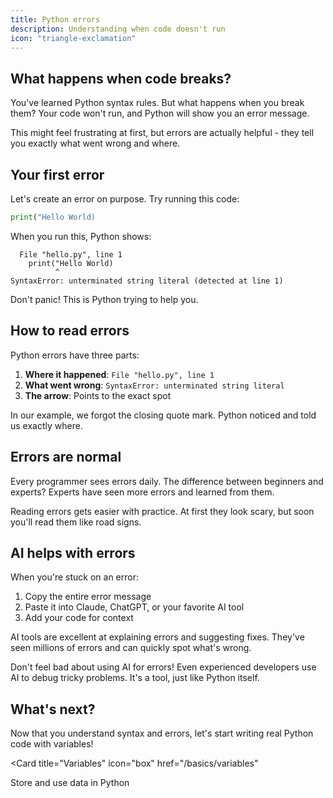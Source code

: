 ```yaml
---
title: Python errors
description: Understanding when code doesn't run
icon: "triangle-exclamation"
---
```


## What happens when code breaks?

You've learned Python syntax rules. But what happens when you break them? Your code won't run, and Python will show you an error message.

This might feel frustrating at first, but errors are actually helpful - they tell you exactly what went wrong and where.

## Your first error

Let's create an error on purpose. Try running this code:

```python
print("Hello World)
```

When you run this, Python shows:

```
  File "hello.py", line 1
    print("Hello World)
          ^
SyntaxError: unterminated string literal (detected at line 1)
```

Don't panic! This is Python trying to help you.

## How to read errors

Python errors have three parts:

1. **Where it happened**: `File "hello.py", line 1`
2. **What went wrong**: `SyntaxError: unterminated string literal`
3. **The arrow**: Points to the exact spot

In our example, we forgot the closing quote mark. Python noticed and told us exactly where.

## Errors are normal

Every programmer sees errors daily. The difference between beginners and experts? Experts have seen more errors and learned from them.

Reading errors gets easier with practice. At first they look scary, but soon you'll read them like road signs.

## AI helps with errors

When you're stuck on an error:

1. Copy the entire error message
2. Paste it into Claude, ChatGPT, or your favorite AI tool
3. Add your code for context

AI tools are excellent at explaining errors and suggesting fixes. They've seen millions of errors and can quickly spot what's wrong.

<Tip>
  Don't feel bad about using AI for errors! Even experienced developers use AI to debug tricky problems. It's a tool, just like Python itself.
</Tip>

## What's next?

Now that you understand syntax and errors, let's start writing real Python code with variables!

<Card
  title="Variables"
  icon="box"
  href="/basics/variables"
>
  Store and use data in Python
</Card>